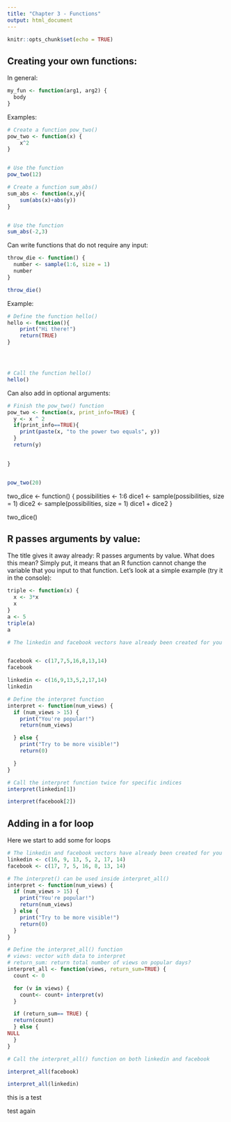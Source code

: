 ```yaml
---
title: "Chapter 3 - Functions"
output: html_document
---
```


```r
knitr::opts_chunk$set(echo = TRUE)
```


## Creating your own functions:

In general:

```r
my_fun <- function(arg1, arg2) {
  body
}
```

Examples:

```r
# Create a function pow_two()
pow_two <- function(x) {
    x^2
}


# Use the function
pow_two(12)

# Create a function sum_abs()
sum_abs <- function(x,y){
    sum(abs(x)+abs(y))
}


# Use the function
sum_abs(-2,3)
```


Can write functions that do not require any input:
```r
throw_die <- function() {
  number <- sample(1:6, size = 1)
  number
}

throw_die()
```

Example: 


```r
# Define the function hello()
hello <- function(){
    print("Hi there!")
    return(TRUE)
}




# Call the function hello()
hello()
```

Can also add in optional arguments:
```r
# Finish the pow_two() function
pow_two <- function(x, print_info=TRUE) {
  y <- x ^ 2
  if(print_info==TRUE){
    print(paste(x, "to the power two equals", y))
  }
  return(y)

  
}


pow_two(20)
```

two_dice <- function() {
  possibilities <- 1:6
  dice1 <- sample(possibilities, size = 1)
  dice2 <- sample(possibilities, size = 1)
  dice1 + dice2
}

two_dice()


## R passes arguments by value:


The title gives it away already: R passes arguments by value. What does this mean? Simply put, it means that an R function cannot change the variable that you input to that function. Let's look at a simple example (try it in the console):




```r

triple <- function(x) {
  x <- 3*x
  x
}
a <- 5
triple(a)
a
```

```r

# The linkedin and facebook vectors have already been created for you


facebook <- c(17,7,5,16,8,13,14)
facebook

linkedin <- c(16,9,13,5,2,17,14)
linkedin

# Define the interpret function
interpret <- function(num_views) {
  if (num_views > 15) {
    print("You're popular!")
    return(num_views)

  } else {
    print("Try to be more visible!")
    return(0)

  }
}

# Call the interpret function twice for specific indices
interpret(linkedin[1])

interpret(facebook[2])

```

## Adding in a for loop

Here we start to add some for loops

```r

# The linkedin and facebook vectors have already been created for you
linkedin <- c(16, 9, 13, 5, 2, 17, 14)
facebook <- c(17, 7, 5, 16, 8, 13, 14)

# The interpret() can be used inside interpret_all()
interpret <- function(num_views) {
  if (num_views > 15) {
    print("You're popular!")
    return(num_views)
  } else {
    print("Try to be more visible!")
    return(0)
  }
}

# Define the interpret_all() function
# views: vector with data to interpret
# return_sum: return total number of views on popular days?
interpret_all <- function(views, return_sum=TRUE) {
  count <- 0

  for (v in views) {
    count<- count+ interpret(v)
  }

  if (return_sum== TRUE) {
  return(count)   
  } else {
NULL
  }
}

# Call the interpret_all() function on both linkedin and facebook

interpret_all(facebook)

interpret_all(linkedin)


```
this is a test


test again